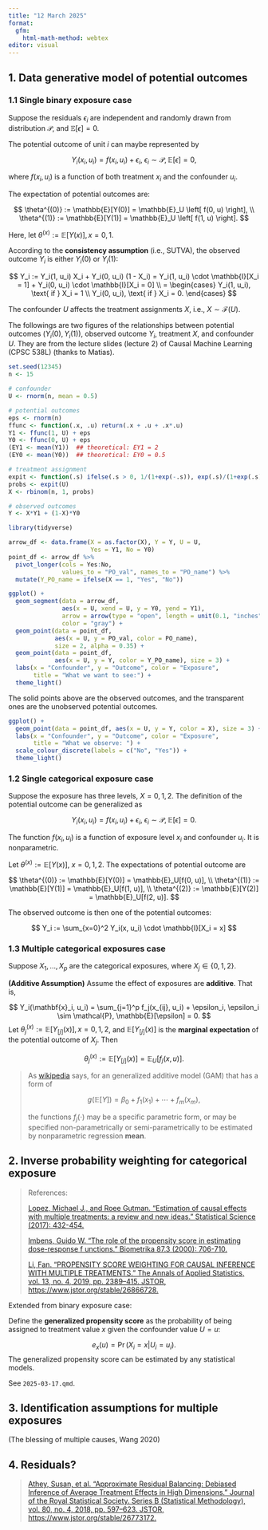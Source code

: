 ```yaml
---
title: "12 March 2025"
format: 
  gfm:
    html-math-method: webtex
editor: visual
---
```


## 1. Data generative model of potential outcomes

### 1.1 Single binary exposure case

Suppose the residuals $\epsilon_i$ are independent and randomly drawn from distribution $\mathcal{P}$, and $\mathbb{E}[\epsilon] = 0$.

The potential outcome of unit $i$ can maybe represented by

$$
Y_i(x_i, u_i) = f(x_i, u_i) + \epsilon_i, \ \epsilon_i \sim \mathcal{P}, \mathbb{E}[\epsilon] = 0,
$$

where $f(x_i, u_i)$ is a function of both treatment $x_i$ and the confounder $u_i$.

The expectation of potential outcomes are:

$$
\theta^{(0)} := \mathbb{E}[Y(0)] = \mathbb{E}_U \left[ f(0, u) \right], \\
\theta^{(1)} := \mathbb{E}[Y(1)] = \mathbb{E}_U \left[ f(1, u) \right]. 
$$

Here, let $\theta^{(x)} := \mathbb{E}[Y(x)], \, x = 0,1$.

According to the **consistency assumption** (i.e., SUTVA), the observed outcome $Y_i$ is either $Y_i(0)$ or $Y_i(1)$:

$$
Y_i := Y_i(1, u_i) X_i + Y_i(0, u_i) (1 - X_i) = Y_i(1, u_i) \cdot \mathbb{I}[X_i = 1] + Y_i(0, u_i) \cdot \mathbb{I}[X_i = 0] \\
= \begin{cases}
Y_i(1, u_i), \text{ if } X_i = 1 \\
Y_i(0, u_i), \text{ if } X_i = 0.
\end{cases}
$$

The confounder $U$ affects the treatment assignments $X$, i.e., $X \sim \mathcal{F}(U)$.

The followings are two figures of the relationships between potential outcomes $(Y_i(0), Y_i(1))$, observed outcome $Y_i$, treatment $X$, and confounder $U$. They are from the lecture slides (lecture 2) of Causal Machine Learning (CPSC 538L) (thanks to Matias).

```r
set.seed(12345)
n <- 15

# confounder
U <- rnorm(n, mean = 0.5)

# potential outcomes
eps <- rnorm(n)
ffunc <- function(.x, .u) return(.x + .u + .x*.u)
Y1 <- ffunc(1, U) + eps
Y0 <- ffunc(0, U) + eps
(EY1 <- mean(Y1))  ## theoretical: EY1 = 2
(EY0 <- mean(Y0))  ## theoretical: EY0 = 0.5

# treatment assignment
expit <- function(.s) ifelse(.s > 0, 1/(1+exp(-.s)), exp(.s)/(1+exp(.s)))
probs <- expit(U)
X <- rbinom(n, 1, probs)

# observed outcomes
Y <- X*Y1 + (1-X)*Y0
```

```r
library(tidyverse)

arrow_df <- data.frame(X = as.factor(X), Y = Y, U = U, 
                       Yes = Y1, No = Y0)
point_df <- arrow_df %>% 
  pivot_longer(cols = Yes:No, 
               values_to = "PO_val", names_to = "PO_name") %>% 
  mutate(Y_PO_name = ifelse(X == 1, "Yes", "No"))

ggplot() +
  geom_segment(data = arrow_df, 
               aes(x = U, xend = U, y = Y0, yend = Y1),
               arrow = arrow(type = "open", length = unit(0.1, "inches")),
               color = "gray") +
  geom_point(data = point_df, 
             aes(x = U, y = PO_val, color = PO_name), 
             size = 2, alpha = 0.35) + 
  geom_point(data = point_df, 
             aes(x = U, y = Y, color = Y_PO_name), size = 3) +
  labs(x = "Confounder", y = "Outcome", color = "Exposure", 
       title = "What we want to see:") + 
  theme_light()
```

The solid points above are the observed outcomes, and the transparent ones are the unobserved potential outcomes.

```r
ggplot() +
  geom_point(data = point_df, aes(x = U, y = Y, color = X), size = 3) +
  labs(x = "Confounder", y = "Outcome", color = "Exposure", 
       title = "What we observe: ") + 
  scale_colour_discrete(labels = c("No", "Yes")) + 
  theme_light()
```

### 1.2 Single categorical exposure case

Suppose the exposure has three levels, $X=0, 1, 2$. The definition of the potential outcome can be generalized as

$$
Y_i(x_i, u_i) = f(x_i, u_i) + \epsilon_i, \ \epsilon_i \sim \mathcal{P}, \mathbb{E}[\epsilon] = 0.
$$

The function $f(x_i,u_i)$ is a function of exposure level $x_i$ and confounder $u_i$. It is nonparametric.

Let $\theta^{(x)} := \mathbb{E}[Y(x)], \ x =0, 1, 2$. The expectations of potential outcome are

$$
\theta^{(0)} := \mathbb{E}[Y(0)] = \mathbb{E}_U[f(0, u)], \\
\theta^{(1)} := \mathbb{E}[Y(1)] = \mathbb{E}_U[f(1, u)], \\
\theta^{(2)} := \mathbb{E}[Y(2)] = \mathbb{E}_U[f(2, u)].
$$

The observed outcome is then one of the potential outcomes:

$$
Y_i := \sum_{x=0}^2 Y_i(x, u_i) \cdot \mathbb{I}[X_i = x]
$$

### 1.3 Multiple categorical exposures case

Suppose $X_1, \ldots, X_p$ are the categorical exposures, where $X_j \in \{0, 1, 2\}$.

**(Additive Assumption)** Assume the effect of exposures are **additive**. That is,

$$
Y_i(\mathbf{x}_i, u_i) = \sum_{j=1}^p f_j(x_{ij}, u_i) + \epsilon_i, \epsilon_i \sim \mathcal{P}, \mathbb{E}[\epsilon] = 0.
$$Let $\theta_j^{(x)}:= \mathbb{E}[Y_{[j]}(x)], x =0, 1, 2$, and $\mathbb{E}[Y_{[j]}(x)]$ is the **marginal expectation** of the potential outcome of $X_j$. Then

$$
\theta_j^{(x)} := \mathbb{E}\left[Y_{[j]}(x) \right] = \mathbb{E}_U[f_j(x, u)].
$$

> As [wikipedia](https://en.wikipedia.org/wiki/Generalized_additive_model#:~:text=In%20statistics%2C%20a%20generalized%20additive,inference%20about%20these%20smooth%20functions.) says, for an generalized additive model (GAM) that has a form of
>
> $$
> g(\mathbb{E}[Y]) = \beta_0 + f_1(x_1) + \cdots + f_m(x_m), 
> $$
>
> the functions $f_j(\cdot)$ may be a specific parametric form, or may be specified non-parametrically or semi-parametrically to be estimated by nonparametric regression **mean**.

## 2. Inverse probability weighting for categorical exposure

> References:
>
> [Lopez, Michael J., and Roee Gutman. "Estimation of causal effects with multiple treatments: a review and new ideas." Statistical Science (2017): 432-454.](https://www.jstor.org/stable/26408300?casa_token=-5_OEfHq7BIAAAAA%3AeZdAbpuGv07p6R1mlxMgjHXojX89-Drz306yXzS4h3c06roPs-sxydq7Ga4wII4ctjiyqBq4-M6Oq27pjbk4MxgJMKQlCmUhEtMWwr-5tz_OIkeB0kim&seq=1)
>
> [Imbens, Guido W. "The role of the propensity score in estimating dose-response f unctions." Biometrika 87.3 (2000): 706-710.](https://www.jstor.org/stable/2673642)
>
> [Li, Fan. “PROPENSITY SCORE WEIGHTING FOR CAUSAL INFERENCE WITH MULTIPLE TREATMENTS.” The Annals of Applied Statistics, vol. 13, no. 4, 2019, pp. 2389–415. JSTOR, https://www.jstor.org/stable/26866728.](https://www.jstor.org/stable/26866728)

Extended from binary exposure case:

Define the **generalized propensity score** as the probability of being assigned to treatment value $x$ given the confounder value $U=u$:

$$
e_x(u) = \operatorname{Pr}(X_i=x|U_i=u_i).
$$The generalized propensity score can be estimated by any statistical models.

See `2025-03-17.qmd`.

## 3. Identification assumptions for multiple exposures

(The blessing of multiple causes, Wang 2020)

## 4. Residuals?

> [Athey, Susan, et al. “Approximate Residual Balancing: Debiased Inference of Average Treatment Effects in High Dimensions.” Journal of the Royal Statistical Society. Series B (Statistical Methodology), vol. 80, no. 4, 2018, pp. 597–623. JSTOR, https://www.jstor.org/stable/26773172.](https://www.jstor.org/stable/26773172)
